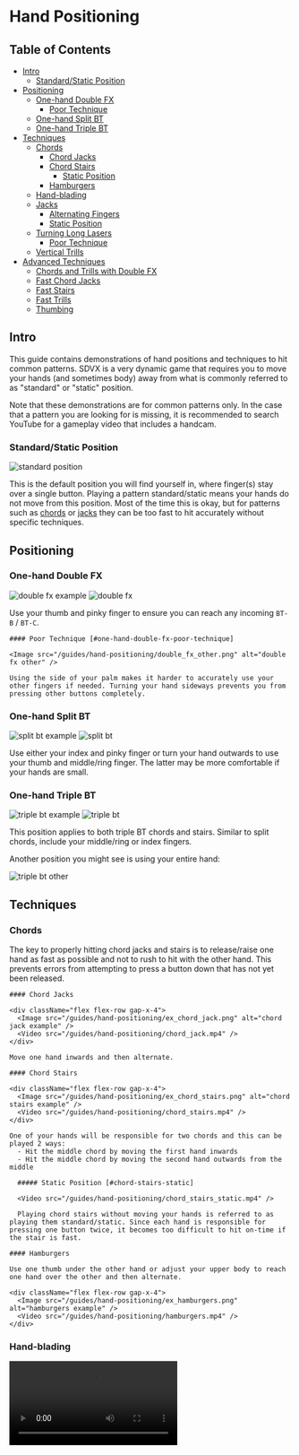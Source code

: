 
# Hand Positioning

## Table of Contents
- [Intro](#intro)
  - [Standard/Static Position](#standardstatic-position)
- [Positioning](#positioning)
  - [One-hand Double FX](#one-hand-double-fx)
    - [Poor Technique](#one-hand-double-fx-poor-technique)
  - [One-hand Split BT](#one-hand-split-bt)
  - [One-hand Triple BT](#one-hand-triple-bt)
- [Techniques](#techniques)
  - [Chords](#chords)
    - [Chord Jacks](#chord-jacks)
    - [Chord Stairs](#chord-stairs)
      - [Static Position](#chord-stairs-static)
    - [Hamburgers](#hamburgers)
  - [Hand-blading](#hand-blading)
  - [Jacks](#jacks)
    - [Alternating Fingers](#jacks-alternating-fingers)
    - [Static Position](#jacks-static)
  - [Turning Long Lasers](#turning-long-lasers)
    - [Poor Technique](#turning-long-lasers-poor-technique)
  - [Vertical Trills](#vertical-trills)
- [Advanced Techniques](#advanced-techniques)
  - [Chords and Trills with Double FX](#chords-and-trills-with-double-fx)
  - [Fast Chord Jacks](#fast-chord-jacks)
  - [Fast Stairs](#fast-stairs)
  - [Fast Trills](#fast-trills)
  - [Thumbing](#thumbing)

## Intro

This guide contains demonstrations of hand positions and techniques to hit common patterns. SDVX is a very dynamic game that requires you to move your hands (and sometimes body) away from what is commonly referred to as "standard" or "static" position.

Note that these demonstrations are for common patterns only. In the case that a pattern you are looking for is missing, it is recommended to search YouTube for a gameplay video that includes a handcam.

### Standard/Static Position

  <Image src="/guides/hand-positioning/standard_position.png" alt="standard position" />

  This is the default position you will find yourself in, where finger(s) stay over a single button. Playing a pattern standard/static means your hands do not move from this position. Most of the time this is okay, but for patterns such as [chords](/terminology/patterns#chords) or [jacks](/patterns#jacks) they can be too fast to hit accurately without specific techniques.

## Positioning

  ### One-hand Double FX

  <div className="flex flex-row gap-x-4">
    <Image src="/guides/hand-positioning/ex_double_fx.png" alt="double fx example" />
    <Image src="/guides/hand-positioning/double_fx.png" alt="double fx" />
  </div>

  Use your thumb and pinky finger to ensure you can reach any incoming `BT-B` / `BT-C`.

    #### Poor Technique [#one-hand-double-fx-poor-technique]

    <Image src="/guides/hand-positioning/double_fx_other.png" alt="double fx other" />

    Using the side of your palm makes it harder to accurately use your other fingers if needed. Turning your hand sideways prevents you from pressing other buttons completely.

  ### One-hand Split BT

  <div className="flex flex-row items-center gap-x-4">
    <Image src="/guides/hand-positioning/ex_split_bt.png" alt="split bt example" />
    <Image src="/guides/hand-positioning/split_bt.png" alt="split bt" />
  </div>

  Use either your index and pinky finger or turn your hand outwards to use your thumb and middle/ring finger. The latter may be more comfortable if your hands are small.

  ### One-hand Triple BT

  <div className="flex flex-row items-center gap-x-4">
    <Image src="/guides/hand-positioning/ex_triple_bt.png" alt="triple bt example" />
    <Image src="/guides/hand-positioning/triple_bt.png" alt="triple bt" />
  </div>

  This position applies to both triple BT chords and stairs. Similar to split chords, include your middle/ring or index fingers.

  Another position you might see is using your entire hand:

  <Image src="/guides/hand-positioning/triple_bt_other.png" alt="triple bt other" />

## Techniques

  ### Chords

  The key to properly hitting chord jacks and stairs is to release/raise one hand as fast as possible and not to rush to hit with the other hand. This prevents errors from attempting to press a button down that has not yet been released.

    #### Chord Jacks

    <div className="flex flex-row gap-x-4">
      <Image src="/guides/hand-positioning/ex_chord_jack.png" alt="chord jack example" />
      <Video src="/guides/hand-positioning/chord_jack.mp4" />
    </div>

    Move one hand inwards and then alternate.

    #### Chord Stairs

    <div className="flex flex-row gap-x-4">
      <Image src="/guides/hand-positioning/ex_chord_stairs.png" alt="chord stairs example" />
      <Video src="/guides/hand-positioning/chord_stairs.mp4" />
    </div>

    One of your hands will be responsible for two chords and this can be played 2 ways:
      - Hit the middle chord by moving the first hand inwards
      - Hit the middle chord by moving the second hand outwards from the middle

      ##### Static Position [#chord-stairs-static]

      <Video src="/guides/hand-positioning/chord_stairs_static.mp4" />

      Playing chord stairs without moving your hands is referred to as playing them standard/static. Since each hand is responsible for pressing one button twice, it becomes too difficult to hit on-time if the stair is fast.

    #### Hamburgers

    Use one thumb under the other hand or adjust your upper body to reach one hand over the other and then alternate.

    <div className="flex flex-row gap-x-4">
      <Image src="/guides/hand-positioning/ex_hamburgers.png" alt="hamburgers example" />
      <Video src="/guides/hand-positioning/hamburgers.mp4" />
    </div>

  ### Hand-blading

  <Video src="/guides/hand-positioning/handblading.mp4" />

  This refers to turning knobs with an open hand. **Not recommended** as it is poor technique (you can quickly run out of room to turn long lasers) and excessive sideways force can damage the knobs.

  ### Jacks

  The key to properly hitting jacks is to release/raise one hand as fast as possible and not to rush to hit with the other hand. This prevents errors from attempting to press a button down that has not yet been released.
  <br/>

  <div className="flex flex-row gap-x-4">
    <Image src="/guides/hand-positioning/ex_jacks.png" alt="jacks example" />
    <Video src="/guides/hand-positioning/jacks.mp4" />
  </div>

  Alternate your hands.

  #### Alternating Fingers [#jacks-alternating-fingers]

    <Video src="/guides/hand-positioning/jacks_one_hand.mp4" />

    An uncommon but viable technique is to quickly alternate your fingers instead of hands on a single button. Movement in the video has been exaggerated for clarity.

    #### Static Position [#jacks-static]

    <Video src="/guides/hand-positioning/jacks_static.mp4" />

    Hitting jacks without alternating hands is referred to as playing jacks standard/static. It becomes too difficult to hit on-time if the jack is too fast.

  ### Turning Long Lasers

  <Video src="/guides/hand-positioning/turning_knobs.mp4" />

  To ensure you do not drop lasers during long turns, alternate between pulling/pushing the knob along with your fingers and and then pushing/pulling with your thumb.
  <br/>

  <Video src="/guides/hand-positioning/turning_knobs_2.mp4" />

  This technique can also be done with your hand over the knob instead of to the side.

    #### Poor Technique [#turning-long-lasers-poor-technique]

    <Video src="/guides/hand-positioning/turning_knobs_poor.mp4" />

    Turning knobs this way can result in dropped inputs as your hand leaves the knob or running out of room.

  ### Vertical Trills

  <div className="flex flex-row gap-x-4">
    <Image src="/guides/hand-positioning/ex_vertical_trills.png" alt="vertical trills example" />
    <Video src="/guides/hand-positioning/vertical_trills.mp4" />
  </div>

  Rotate your hand slightly outwards and focus on rocking your wrists.

## Advanced Techniques

These advanced techniques can be used in high level charts (18+) where relatively simple patterns to hit static can become difficult due to increased speed or density. Movements in the videos have been exaggerated for clarity.

  ### Chords and Trills with Double FX

  <div className="flex flex-row gap-x-4">
    <Image src="/guides/hand-positioning/ex_double_fx_bt_chords.png" alt="double fx bt chords example" />
    <Video src="/guides/hand-positioning/double_fx_bt_chords.mp4" />
  </div>

  Adjust your upper body to reach one hand over the other. You can also use your thumb and ring for double FX to ensure your hand is out of the way.
  <br/>

  <div className="flex flex-row gap-x-4">
    <Image src="/guides/hand-positioning/ex_double_fx_bt_trill.png" alt="double fx bt trill example" />
    <Video src="/guides/hand-positioning/double_fx_bt_trill.mp4" />
  </div>

  Alternatively, hit the double FX with your index and pinky fingers and let your hands overlap.

  ### Fast Chord Jacks

  <div className="flex flex-row gap-x-4">
    <Image src="/guides/hand-positioning/ex_fast_chord_jacks.png" alt="fast chord jacks example" />
    <Video src="/guides/hand-positioning/fast_chord_jacks.mp4" />
  </div>

  Adjust your upper body to reach one hand over the other and then alternate.

  ### Fast Stairs

  <div className="flex flex-row gap-x-4">
    <Image src="/guides/hand-positioning/ex_fast_triple_stairs.png" alt="fast triple stairs example" />
    <Video src="/guides/hand-positioning/fast_triple_stairs.mp4" />
  </div>

  To avoid one hand performing potentially uncomfortable outward movements, move the other hand inwards instead.

  For chording fast stairs, it can be easier to time by chording outwards, as Mini discusses in his [note.](https://note.com/mini208/n/n3d77e9743e68)
  <Image src="/guides/hand-positioning/chord_triples.webp" className="w-100" alt="fast triple chording guide"/>

  <br/>

  <div className="flex flex-row gap-x-4">
    <Image src="/guides/hand-positioning/ex_fast_stairs.png" alt="fast stairs example" />
    <Video src="/guides/hand-positioning/fast_stairs.mp4" />
  </div>

  To avoid an uneven amount of effort between both hands (shown above, your left hand would normally play AB while your right only plays C), split up the effort evenly by moving one hand inwards.
  <br/>

  <div className="flex flex-row gap-x-4">
    <Image src="/guides/hand-positioning/ex_fast_stairs_full.png" alt="fast stairs full example" />
    <Video src="/guides/hand-positioning/fast_stairs_full.mp4" />
  </div>

  To avoid playing fast triplets on each hand, play the pattern as [one-hand triple BT](#one-hand-triple-bt) stairs.

  ### Fast Trills

  <div className="flex flex-row gap-x-4">
    <Image src="/guides/hand-positioning/ex_fast_trills.png" alt="fast trills example" />
    <Video src="/guides/hand-positioning/fast_trills.mp4" />
  </div>

  Adjust your body to reach one hand over the other and alternate them every 2 buttons.

  ### Thumbing

  <Video src="/guides/hand-positioning/thumbing.mp4" />

  This refers to turning knobs and pressing buttons at the same time. Can be done in situations where one-hand patterns become too complex.
  <br/>

  <Image src="/guides/hand-positioning/hold_thumbing.png" alt="hold thumbing" />

  Reaching up from an `FX` hold to hit a slam or turn a laser in one direction can also be considered thumbing. This technique may be limited by the size of your hands.
